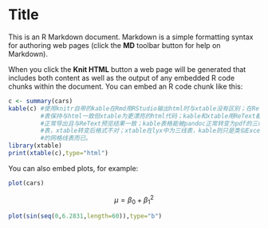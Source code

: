 Title
========================================================

This is an R Markdown document. Markdown is a simple formatting syntax for authoring web pages (click the **MD** toolbar button for help on Markdown).

When you click the **Knit HTML** button a web page will be generated that includes both content as well as the output of any embedded R code chunks within the document. You can embed an R code chunk like this:

```r
c <- summary(cars)
kable(c) #使用knitr自带的kable在Rmd用RStudio输出html时与xtable没有区别；在ReText中kable
         #表保持与html一致但xtable为更漂亮的html代码；kable和xtable用ReText都能
         #正常导出且与ReText预览结果一致；kable表格能被pandoc正常转变为pdf的三线
         #表，xtable转变后格式不对；xtable在lyx中为三线表，kable则只是类似Excel
         #的网格线表而已。
library(xtable)
print(xtable(c),type="html")
```

You can also embed plots, for example:

```r
plot(cars)
```

$$
\mu = \beta_0 + {\beta_1}^2
$$

```r
plot(sin(seq(0,6.2831,length=60)),type="b")
```